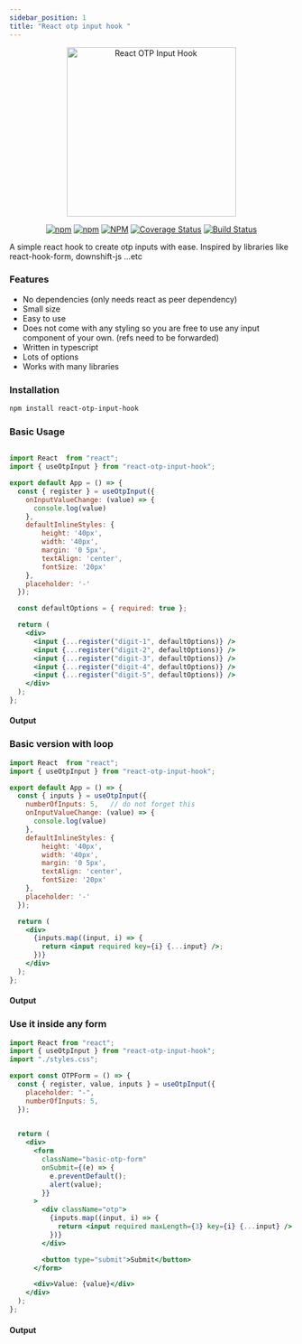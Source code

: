 ```yaml
---
sidebar_position: 1
title: "React otp input hook "
---
```




<div align="center">
  <img width="300" src="img/lib-logo.svg" alt="React OTP Input Hook" /> 

 
  [![npm](https://img.shields.io/npm/v/react-otp-input-hook)](https://www.npmjs.com/package/react-otp-input-hook)
  [![npm](https://img.shields.io/npm/dm/react-otp-input-hook)](https://www.npmjs.com/package/react-otp-input-hook)
  [![NPM](https://img.shields.io/npm/l/react-otp-input-hook)](https://github.com/supercoder123/react-otp-input-hook/blob/main/LICENSE.md)
  [![Coverage Status](https://coveralls.io/repos/github/supercoder123/react-otp-input-hook/badge.svg?branch=main)](https://coveralls.io/github/supercoder123/react-otp-input-hook?branch=main)
  [![Build Status](https://app.travis-ci.com/supercoder123/react-otp-input-hook.svg?branch=main)](https://app.travis-ci.com/supercoder123/react-otp-input-hook)

</div> 


A simple react hook to create otp inputs with ease. Inspired by libraries like react-hook-form, downshift-js ...etc

### Features
- No dependencies (only needs react as peer dependency)
- Small size
- Easy to use
- Does not come with any styling so you are free to use any input component of your own. (refs need to be forwarded)
- Written in typescript
- Lots of options
- Works with many libraries


### Installation
```bash
npm install react-otp-input-hook
```

### Basic Usage

```jsx

import React  from "react";
import { useOtpInput } from "react-otp-input-hook";

export default App = () => {
  const { register } = useOtpInput({
    onInputValueChange: (value) => {
      console.log(value)
    },
    defaultInlineStyles: {
        height: '40px',
        width: '40px',
        margin: '0 5px',
        textAlign: 'center',
        fontSize: '20px'
    },
    placeholder: '-'
  });

  const defaultOptions = { required: true };

  return (
    <div>
      <input {...register("digit-1", defaultOptions)} />
      <input {...register("digit-2", defaultOptions)} />
      <input {...register("digit-3", defaultOptions)} />
      <input {...register("digit-4", defaultOptions)} />
      <input {...register("digit-5", defaultOptions)} />
    </div>
  );
};
```

#### Output
<OutputWrapper>
  <BasicOTPComponent />
</OutputWrapper>



### Basic version with loop

```jsx
import React  from "react";
import { useOtpInput } from "react-otp-input-hook";

export default App = () => {
  const { inputs } = useOtpInput({
    numberOfInputs: 5,   // do not forget this
    onInputValueChange: (value) => {
      console.log(value)
    },
    defaultInlineStyles: {
        height: '40px',
        width: '40px',
        margin: '0 5px',
        textAlign: 'center',
        fontSize: '20px'
    },
    placeholder: '-'
  });

  return (
    <div>
      {inputs.map((input, i) => {
        return <input required key={i} {...input} />;
      })}
    </div>
  );
};

```

#### Output
<OutputWrapper>
  <BasicOTPComponentLoop />
</OutputWrapper>



### Use it inside any form

```jsx
import React from "react";
import { useOtpInput } from "react-otp-input-hook";
import "./styles.css";

export const OTPForm = () => {
  const { register, value, inputs } = useOtpInput({
    placeholder: "-",
    numberOfInputs: 5,
  });
  

  return (
    <div>
      <form
        className="basic-otp-form"
        onSubmit={(e) => {
          e.preventDefault();
          alert(value);
        }}
      >
        <div className="otp">
          {inputs.map((input, i) => {
            return <input required maxLength={3} key={i} {...input} />;
          })}
        </div>

        <button type="submit">Submit</button>
      </form>

      <div>Value: {value}</div>
    </div>
  );
};
```

#### Output
<OutputWrapper>
  <OTPForm />
</OutputWrapper>